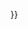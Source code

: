 {{Namespace detect
   | main =
   | template = {{#ifeq:{{SUBPAGENAME}}|sandbox|
   | [[Category:使用醫學導航子模板的模板]] }}
}}<noinclude>
{{documentation}}
</noinclude>